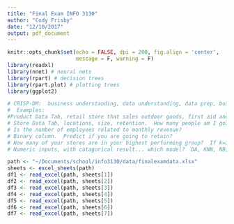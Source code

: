 ```yaml
---
title: "Final Exam INFO 3130"
author: "Cody Frisby"
date: "12/10/2017"
output: pdf_document
---
```


```r
knitr::opts_chunk$set(echo = FALSE, dpi = 200, fig.align = 'center',
                      message = F, warning = F)
library(readxl)
library(nnet) # neural nets
library(rpart) # decision trees
library(rpart.plot) # plotting trees
library(ggplot2)

# CRISP-DM:  business understanding, data understanding, data prep, build model, evaluate, deployment.
#  Examples:
#Product Data Tab, retail store that sales outdoor goods, first aid and saftey?
# Store Data Tab, locations, size, retention.  How many people am I going to lose each month?  
# Is the number of employees related to monthly revenue?
# Binary column.  Predict if you are going to retain?
# How many of your stores are in your highest performing group?  If k=3......?
# Numeric inputs, with catagorical result... which model?  DA, KNN, NB, ANN, or DT.
```


```r
path <- "~/Documents/school/info3130/data/finalexamdata.xlsx"
sheets <- excel_sheets(path)
df1 <- read_excel(path, sheets[1])
df2 <- read_excel(path, sheets[2])
df3 <- read_excel(path, sheets[3])
df4 <- read_excel(path, sheets[4])
df5 <- read_excel(path, sheets[5])
df6 <- read_excel(path, sheets[6])
df7 <- read_excel(path, sheets[7])
```

